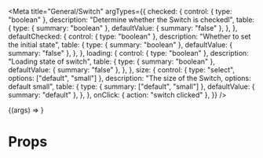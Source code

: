 
<Meta
    title="General/Switch"
    argTypes={{
        checked: {
            control: { type: "boolean" },
            description: "Determine whether the Switch is checkedl",
            table: {
                type: { summary: "boolean" },
                defaultValue: { summary: "false" },
            },
        },
        defaultChecked: {
            control: { type: "boolean" },
            description: "Whether to set the initial state",
            table: {
                type: { summary: "boolean" },
                defaultValue: { summary: "false" },
            },
        },
        loading: {
            control: { type: "boolean" },
            description: "Loading state of switch",
            table: {
                type: { summary: "boolean" },
                defaultValue: { summary: "false" },
            },
        },
        size: {
            control: { type: "select", options: ["default", "small"] },
            description: "The size of the Switch, options: default small",
            table: {
                type: { summary: ["default", "small"] },
                defaultValue: { summary: "default" },
            },
        },
        onClick: { action: "switch clicked" },
    }}
/>

<Preview>
    <Story
        name="Playground"
        args={{
            checked: true,
        }}
    >
        {(args) => <Switch {...args} />}
    </Story>
</Preview>

# Props

<ArgsTable story="Playground" />
